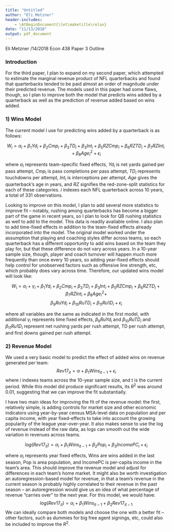 ```yaml
---
title: "Untitled"
author: "Eli Metzner"
header-includes:
    - \AtBeginDocument{\let\maketitle\relax}
date: "11/13/2018"
output: pdf_document
---
```


Eli Metzner \newline
11/14/2018 \newline
Econ 438 Paper 3 Outline

### Introduction

For the third paper, I plan to expand on my second paper, which attempted to estimate the marginal revenue product of NFL quarterbacks and found that quarterbacks tended to be paid almost an order of magnitude under their predicted revenue. The models used in this paper had some flaws, though, so I plan to improve both the model that predicts wins added by a quarterback as well as the prediction of revenue added based on wins added.

### 1) Wins Model

The current model I use for predicting wins added by a quarterback is as follows:

$$ W_i = \alpha_i + \beta_1 Yd_i + \beta_2 Cmp_i + \beta_3 TD_i + \beta_3 Int_i + \beta_5 RZCmp_i + \beta_6 RZTD_i + \beta_7 RZInt_i + \beta_8 {Age_i}^2 + \epsilon_i $$

where $\alpha_i$ represents team-specific fixed effects, $Yd_i$ is net yards gained per pass attempt, $Cmp_i$ is pass completions per pass attempt, $TD_i$ represents touchdowns per attempt, $Int_i$ is interceptions per attempt, $Age$ gives the quarterback's age in years, and $RZ$ signifies the red-zone-split statistics for each of these categories. $i$ indexes each NFL quarterback across 10 years, a total of 331 observations.

Looking to improve on this model, I plan to add several more statistics to improve fit -- notably, rushing among quarterbacks has become a bigger part of the game in recent years, so I plan to look for QB rushing statistics as well to add to the model. This data is readily available online. I also plan to add time-fixed effects in addition to the team-fixed effects already incorporated into the model. The original model worked under the assumption that playing and coaching styles differ across teams, so each quarterback has a different opportunity to add wins based on the team they play for, but that these difference do not vary across years. In a 10-year sample size, though, player and coach turnover will happen much more frequently than once every 10 years, so adding year-fixed effects should help control for unobserved factors such as offensive line strength, etc, which probably does vary across time. Therefore, our updated wins model will look like:

$$ W_i = \alpha_i + \gamma_i + \beta_1 Yd_i + \beta_2 Cmp_i + \beta_3 TD_i + \beta_3 Int_i + \beta_5 RZCmp_i + \beta_6 RZTD_i + \beta_7 RZInt_i + \beta_8 {Age_i}^2 +  $$
\newline
\vspace{-1cm}
$$ \beta_9 RuYd_i + \beta_10 RuTD_i +\beta_11 Ru1D_i + \epsilon_i$$

where all variables are the same as indicated in the first model, with additional $\gamma_i$ represents time fixed effects, $\beta_9 RuYd_i$ and $\beta_10 RuTD_i$ and $\beta_11 Ru1D_i$ represent net rushing yards per rush attempt, TD per rush attempt, and first downs gained per rush attempt.

### 2) Revenue Model

We used a very basic model to predict the effect of added wins on revenue generated per team: 
$$ Rev17_{it} = \alpha + \beta_1 Wins_{it-1} + \epsilon_i$$ where $i$ indexes teams across the 10-year sample size, and t is the current period. While this model did produce significant results, its $R^2$ was around 0.01, suggesting that we can improve the fit substantially.

I have two main ideas for improving the fit of the revenue model: the first, relatively simple, is adding controls for market size and other economic indicators using year-by-year census MSA-level data on population and per capita income, with year fixed-effects to take into account the growing popularity of the league year-over-year. It also makes sense to use the log of revenue instead of the raw data, as logs can smooth out the wide variation in revenues across teams.

$$ log(Rev17_{it}) = \alpha_i + \beta_1 Wins_{it-1} + \beta_2 Pop_i + \beta_3 IncomePC_i + \epsilon_i $$

where $\alpha_i$ represents year fixed effects, Wins are wins added in the last season, Pop is area population, and IncomePC is per-capita income in the team's area. This should improve the revenue model and adjust for differences in each team's home market. It might also be worth investigation an autoregression-based model for revenue, in that a team's revenue in the current season is probably highly correlated to their revenue in the past season -- an autoregression would give us an idea of what percentage of revenue "carries over" to the next year. For this model, we would have:
$$ log(Rev17_{it}) =  \alpha_i + \beta_1 Wins_{it-1} + \beta_2 Rev17_{it-1} $$
We can ideally compare both models and choose the one with a better fit -- other factors, such as dummies for big free agent signings, etc, could also be included to improve the $R^2$. 

